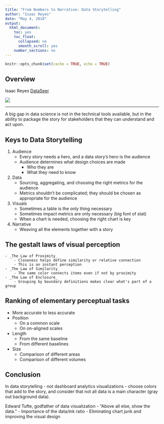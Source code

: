 ```yaml
---
title: "From Numbers to Narrative: Data Storytelling"
author: "Isaac Reyes"
date: "May 4, 2018"
output: 
  html_document:
    toc: yes
    toc_float:
      collapsed: no
      smooth_scroll: yes
    number_sections: no
---
```


```r
knitr::opts_chunk$set(cache = TRUE, echo = TRUE)
```

## Overview

<div class="row">

<div class="col-md-6">
Isaac Reyes
[DataSeer](https://dataseer.com/)
</div>

</div class="col-md-6">
![](images/resized/reyes_150.jpg)
</div>

</div>

***

A big gap in data science is not in the technical tools available, but in the ability to package the story for stakeholders that they can understand and act upon.

## Keys to Data Storytelling
1. Audience
    - Every story needs a hero, and a data story's hero is the audience
    - Audience determines what design choices are made
        - Who they are 
        - What they need to know
2. Data
    - Sourcing, aggregating, and choosing the right metrics for the audience
    - Metrics shouldn't be complicated; they should be chosen as appropriate for the audience
3. Visuals
    - Sometimes a table is the only thing necessary
    - Sometimes impact metrics are only necessary (big font of stat)
    - When a chart is needed, choosing the right chart is key
4. Narrative
    - Weaving all the elements together with a story

## The gestalt laws of visual perception
    - _The Law of Proximity_
        - Closeness helps define similarity or relative connection
        - This is an instant perception
    - _The Law of Similarity_
        - The same color connects items even if not by proximity
    - _The Law of Enclosure_
        - Grouping by boundary definitions makes clear what's part of a group

## Ranking of elementary perceptual tasks
- More accurate to less accurate
- Position
    - On a common scale
    - On on-aligned scales
- Length
    - From the same baseline
    - From different baselines
- Size
    - Comparison of different areas
    - Comparison of different volumes

## Conclusion

In data storytelling - not dashboard analytics visualizations - choose colors that add to the story, and consider that not all data is a main character (gray out background data).

Edward Tufte, godfather of data visualization
    - "Above all else, show the data."
    - Importance of the data/ink ratio
        - Eliminating chart junk and improving the visual design


